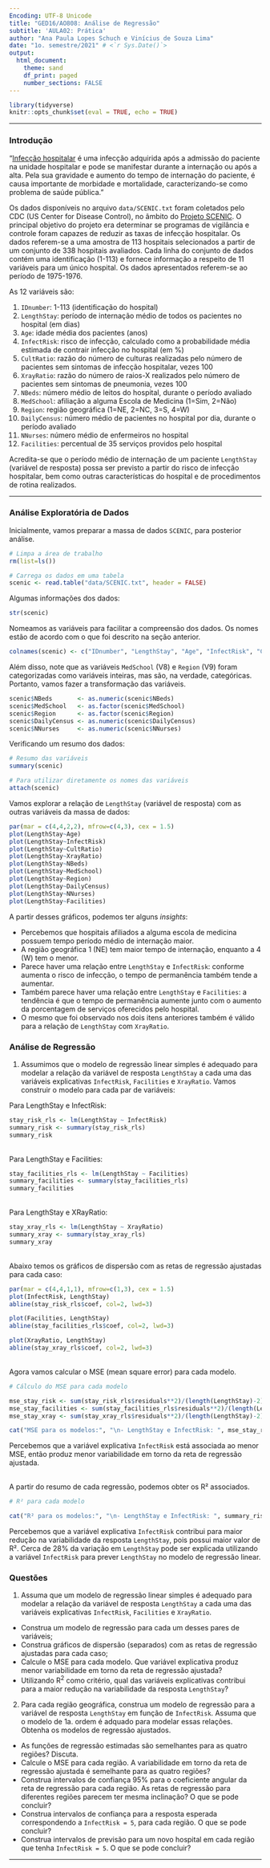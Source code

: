 ```yaml
---
Encoding: UTF-8 Unicode
title: "GED16/AO808: Análise de Regressão"
subtitle: 'AULA02: Prática'
author: "Ana Paula Lopes Schuch e Vinícius de Souza Lima"
date: "1o. semestre/2021" # <`r Sys.Date()`>
output:
  html_document:
    theme: sand
    df_print: paged
    number_sections: FALSE  
---
```

```r
library(tidyverse)
knitr::opts_chunk$set(eval = TRUE, echo = TRUE)
```

----

### Introdução

"[Infecção hospitalar](https://www.prefeitura.sp.gov.br/cidade/secretarias/saude/vigilancia_em_saude/infeccao_hospitalar/index.php?p=6445) é uma infecção adquirida após a admissão do paciente na unidade hospitalar e pode se manifestar durante a internação ou após a alta. Pela sua gravidade e aumento do tempo de internação do paciente, é causa importante de morbidade e mortalidade, caracterizando-se como problema de saúde pública."

Os dados disponíveis no arquivo `data/SCENIC.txt` foram coletados pelo CDC (US Center for Disease Control), no âmbito do [Projeto SCENIC](https://doi.org/10.1093/oxfordjournals.aje.a112928). O principal objetivo do projeto era determinar se programas de vigilância e controle foram capazes de reduzir as taxas de infecção hospitalar. Os dados referem-se a uma amostra de 113 hospitais selecionados a partir de um conjunto de 338 hospitais avaliados. Cada linha do conjunto de dados contém uma identificação (1-113) e fornece informação a respeito de 11 variáveis para um único hospital. Os dados apresentados referem-se ao período de 1975-1976.

As 12 variáveis são:

1. `IDnumber`: 1-113 (identificação do hospital)    
2. `LengthStay`: período de internação médio de todos os pacientes no hospital (em dias)    
3. `Age`: idade média dos pacientes (anos)   
4. `InfectRisk`: risco de infecção, calculado como a probabilidade média estimada de contrair infecção no hospital (em %)   
5. `CultRatio`: razão do número de culturas realizadas pelo número de pacientes sem sintomas de infecção hospitalar, vezes 100  
6. `XrayRatio`: razão do número de raios-X realizados pelo número de pacientes sem sintomas de pneumonia, vezes 100  
7. `NBeds`: número médio de leitos do hospital, durante o período avaliado  
8. `MedSchool`: afiliação a alguma Escola de Medicina (1=Sim, 2=Não)  
9. `Region`: região geográfica (1=NE, 2=NC, 3=S, 4=W)  
10. `DailyCensus`: número médio de pacientes no hospital por dia, durante o período avaliado  
11. `NNurses`: número médio de enfermeiros no hospital  
12. `Facilities`: percentual de 35 serviços providos pelo hospital

Acredita-se que o período médio de internação de um paciente `LengthStay` (variável de resposta) possa ser previsto a partir do risco de infecção hospitalar, bem como outras características do hospital e de procedimentos de rotina realizados.

----

### Análise Exploratória de Dados

Inicialmente, vamos preparar a massa de dados `SCENIC`, para posterior análise.


```r
# Limpa a área de trabalho
rm(list=ls())

# Carrega os dados em uma tabela
scenic <- read.table("data/SCENIC.txt", header = FALSE)
```

Algumas informações dos dados:

```r
str(scenic)
```

Nomeamos as variáveis para facilitar a compreensão dos dados. Os nomes estão de acordo com o que foi descrito na seção anterior.

```r
colnames(scenic) <- c("IDnumber", "LengthStay", "Age", "InfectRisk", "CultRatio", "XrayRatio", "NBeds", "MedSchool", "Region", "DailyCensus", "NNurses", "Facilities")
```

Além disso, note que as variáveis `MedSchool` (V8) e `Region` (V9) foram categorizadas como variáveis inteiras, mas são, na verdade, categóricas. Portanto, vamos fazer a transformação das variáveis.

```r
scenic$NBeds       <- as.numeric(scenic$NBeds)
scenic$MedSchool   <- as.factor(scenic$MedSchool)
scenic$Region      <- as.factor(scenic$Region)
scenic$DailyCensus <- as.numeric(scenic$DailyCensus)
scenic$NNurses     <- as.numeric(scenic$NNurses)
```

Verificando um resumo dos dados:
```r
# Resumo das variáveis
summary(scenic)

# Para utilizar diretamente os nomes das variáveis
attach(scenic)
```

Vamos explorar a relação de `LengthStay` (variável de resposta) com as outras variáveis da massa de dados:

```r
par(mar = c(4,4,2,2), mfrow=c(4,3), cex = 1.5)
plot(LengthStay~Age)
plot(LengthStay~InfectRisk)
plot(LengthStay~CultRatio)
plot(LengthStay~XrayRatio)
plot(LengthStay~NBeds)
plot(LengthStay~MedSchool)
plot(LengthStay~Region)
plot(LengthStay~DailyCensus)
plot(LengthStay~NNurses)
plot(LengthStay~Facilities)

```

A partir desses gráficos, podemos ter alguns *insights*:

  - Percebemos que hospitais afiliados a alguma escola de medicina possuem tempo período médio de internação maior.
  - A região geográfica 1 (NE) tem maior tempo de internação, enquanto a 4 (W) tem o menor. 
  - Parece haver uma relação entre `LengthStay` e `InfectRisk`: conforme aumenta o risco de infecção, o tempo de permanência também tende a aumentar.
  - Também parece haver uma relação entre `LengthStay` e `Facilities`: a tendência é que o tempo de permanência aumente junto com o aumento da porcentagem de serviços oferecidos pelo hospital.
  - O mesmo que foi observado nos dois itens anteriores também é válido para a relação de `LengthStay` com `XrayRatio`.

### Análise de Regressão

1. Assumimos que o modelo de regressão linear simples é adequado para modelar a relação da variável de resposta `LengthStay` a cada uma das variáveis explicativas `InfectRisk`, `Facilities` e `XrayRatio`. Vamos construir o modelo para cada par de variáveis:

Para LengthStay e InfectRisk:
```r
stay_risk_rls <- lm(LengthStay ~ InfectRisk)
summary_risk <- summary(stay_risk_rls)
summary_risk
```
\
Para LengthStay e Facilities:
```r
stay_facilities_rls <- lm(LengthStay ~ Facilities)
summary_facilities <- summary(stay_facilities_rls)
summary_facilities
```
\
Para LengthStay e XRayRatio:
```r
stay_xray_rls <- lm(LengthStay ~ XrayRatio)
summary_xray <- summary(stay_xray_rls)
summary_xray
```
\
Abaixo temos os gráficos de dispersão com as retas de regressão ajustadas para cada caso:

```r
par(mar = c(4,4,1,1), mfrow=c(1,3), cex = 1.5)
plot(InfectRisk, LengthStay)
abline(stay_risk_rls$coef, col=2, lwd=3)

plot(Facilities, LengthStay)
abline(stay_facilities_rls$coef, col=2, lwd=3)

plot(XrayRatio, LengthStay)
abline(stay_xray_rls$coef, col=2, lwd=3)
```

\
Agora vamos calcular o MSE (mean square error) para cada modelo. 

```r
# Cálculo do MSE para cada modelo

mse_stay_risk <- sum(stay_risk_rls$residuals**2)/(length(LengthStay)-2)
mse_stay_facilities <- sum(stay_facilities_rls$residuals**2)/(length(LengthStay)-2)
mse_stay_xray <- sum(stay_xray_rls$residuals**2)/(length(LengthStay)-2)

cat("MSE para os modelos:", "\n- LengthStay e InfectRisk: ", mse_stay_risk, "\n- LengthStay e Facilities:", mse_stay_facilities, "\n- LengthStay e XRayRatio:", mse_stay_xray)
```
Percebemos que a variável explicativa `InfectRisk` está associada ao menor MSE, então produz menor variabilidade em torno da reta de regressão ajustada.

\
A partir do resumo de cada regressão, podemos obter os R² associados.
```r
# R² para cada modelo

cat("R² para os modelos:", "\n- LengthStay e InfectRisk: ", summary_risk$r.squared, "\n- LengthStay e Facilities:", summary_facilities$r.squared, "\n- LengthStay e XRayRatio:", summary_xray$r.squared)

```
Percebemos que a variável explicativa `InfectRisk` contribui para maior redução na variabilidade da resposta `LengthStay`, pois possui maior valor de R². Cerca de 28% da variação em `LengthStay` pode ser explicada utilizando a variável `InfectRisk` para prever `LengthStay` no modelo de regressão linear.


### Questões
1. Assuma que um modelo de regressão linear simples é adequado para modelar a relação da variável de resposta `LengthStay` a cada uma das variáveis explicativas `InfectRisk`, `Facilities` e `XrayRatio`.  

  + Construa um modelo de regressão para cada um desses pares de variáveis;  
  + Construa gráficos de dispersão (separados) com as retas de regressão ajustadas para cada caso;  
  + Calcule o MSE para cada modelo. Que variável explicativa produz menor variabilidade em torno da reta de regressão ajustada?  
  + Utilizando R^2^ como critério, qual das variáveis explicativas contribui para a maior redução na variabilidade da resposta `LengthStay`?

2. Para cada região geográfica, construa um modelo de regressão para a variável de resposta `LengthStay` em função de `InfectRisk`. Assuma que o modelo de 1a. ordem é adquado para modelar essas relações. Obtenha os modelos de regressão ajustados.  

  + As funções de regressão estimadas são semelhantes  para as quatro regiões? Discuta.  
  + Calcule o MSE para cada região. A variabilidade em torno da reta de regressão ajustada é semelhante para as quatro regiões?  
  + Construa intervalos de confiança 95% para o coeficiente angular da reta de regressão para cada região. As retas de regressão para diferentes regiões parecem ter mesma inclinação? O que se pode concluir?  
  + Construa intervalos de confiança para a resposta esperada correspondendo a `InfectRisk = 5`, para cada região. O que se pode concluir?  
  + Construa intervalos de previsão para um novo hospital em cada região que tenha `InfectRisk = 5`. O que se pode concluir?









----